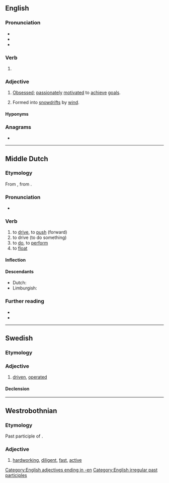==English==

===Pronunciation===
* {{IPA|/ˈdɹɪvən/|lang=en}}
* {{audio|en-us-driven.ogg|Audio (US)|lang=en}}
* {{rhymes|ɪvən|lang=en}}

===Verb===
{{head|en|past participle}}

# {{inflection of|drive||past|part|lang=en}}

===Adjective===
{{en-adj}}

# [[obsessed|Obsessed]]; [[passionate]]ly [[motivate]]d to [[achieve]] [[goal]]s.
# {{qualifier|of snow}} Formed into [[snowdrift]]s by [[wind]].

====Hyponyms====
{{hyp4
| {{l|en|behavior-driven}}
| {{l|en|behaviour-driven}}
| {{l|en|compiler-driven}}
| {{l|en|community-driven}}
| {{l|en|data-driven}}
| {{l|en|demand-driven}}
| {{l|en|destination-driven}}
| {{l|en|domain-driven}}
| {{l|en|event-driven}}
| {{l|en|model-driven}}
| {{l|en|space-driven}}
| {{l|en|test-driven}}
|lang=en}}

===Anagrams===
* {{anagrams|en|Verdin|Virden|verdin}}

[[Category:English adjectives ending in -en]]
[[Category:English irregular past participles]]

----

==Middle Dutch==

===Etymology===
From {{inh|dum|odt|drīvan}}, from {{inh|dum|gem-pro|*drībaną}}.

===Pronunciation===
* {{IPA|lang=dum|/ˈdriːvən/}}

===Verb===
{{dum-verb}}

# to [[drive]], to [[push]] (forward)
# to drive (to do something)
# to [[do]], to [[perform]]
# to [[float]]

====Inflection====
{{dum-conj-st|class=1|driv|drêv|drēv|drēv}}

====Descendants====
* Dutch: {{l|nl|drijven}}
* Limburgish: {{l|li|drieve}}

===Further reading===
* {{R:VMNW|ID60013}}
* {{R:MNW|07749}}

----

==Swedish==

===Etymology===
{{sv-verb-form-pastpart|driva}}

===Adjective===
{{head|sv|adjective}}

# [[#English|driven]], [[operated]]

====Declension====
{{sv-adj-pastpart|en-stem=driv}}

----

==Westrobothnian==

===Etymology===
Past participle of {{m|gmq-bot|driv}}.

===Adjective===
{{head|gmq-bot|adjective}}

# [[hardworking]], [[diligent]], [[fast]], [[active]]
